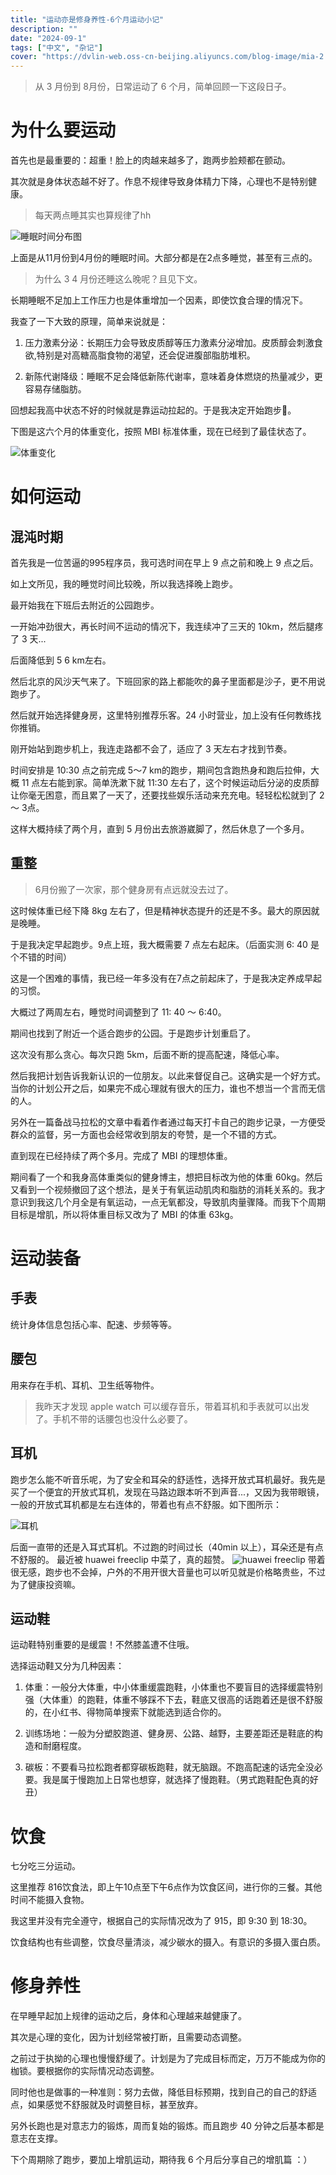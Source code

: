 ```yaml
---
title: "运动亦是修身养性-6个月运动小记"
description: ""
date: "2024-09-1"
tags: ["中文", "杂记"]
cover: "https://dvlin-web.oss-cn-beijing.aliyuncs.com/blog-image/mia-2.jpeg"
---
```



> 从 3 月份到 8月份，日常运动了 6 个月，简单回顾一下这段日子。

# 为什么要运动

首先也是最重要的：超重！脸上的肉越来越多了，跑两步脸颊都在颤动。

其次就是身体状态越不好了。作息不规律导致身体精力下降，心理也不是特别健康。

> 每天两点睡其实也算规律了hh


![睡眠时间分布图](https://dvlin-notes-assets.oss-cn-beijing.aliyuncs.com/2024/09/01/EHqZYioqgoprvgSntQ4oPasted%20image%2020240901171230.png)

  

上面是从11月份到4月份的睡眠时间。大部分都是在2点多睡觉，甚至有三点的。

> 为什么 3 4 月份还睡这么晚呢？且见下文。

长期睡眠不足加上工作压力也是体重增加一个因素，即使饮食合理的情况下。

我查了一下大致的原理，简单来说就是：

1. 压力激素分泌：长期压力会导致皮质醇等压力激素分泌增加。皮质醇会刺激食欲,特别是对高糖高脂食物的渴望，还会促进腹部脂肪堆积。

2. 新陈代谢降级：睡眠不足会降低新陈代谢率，意味着身体燃烧的热量减少，更容易存储脂肪。

回想起我高中状态不好的时候就是靠运动拉起的。于是我决定开始跑步🏃。

下图是这六个月的体重变化，按照 MBI 标准体重，现在已经到了最佳状态了。

![体重变化](https://dvlin-notes-assets.oss-cn-beijing.aliyuncs.com/2024/09/01/toLCLSaqJ6GAvi6aHCEXPasted%20image%2020240901165937.png)

  

# 如何运动

## 混沌时期

首先我是一位苦逼的995程序员，我可选时间在早上 9 点之前和晚上 9 点之后。

如上文所见，我的睡觉时间比较晚，所以我选择晚上跑步。

最开始我在下班后去附近的公园跑步。

一开始冲劲很大，再长时间不运动的情况下，我连续冲了三天的 10km，然后腿疼了 3 天...

后面降低到 5 6 km左右。

然后北京的风沙天气来了。下班回家的路上都能吹的鼻子里面都是沙子，更不用说跑步了。

然后就开始选择健身房，这里特别推荐乐客。24 小时营业，加上没有任何教练找你推销。

刚开始站到跑步机上，我连走路都不会了，适应了 3 天左右才找到节奏。

时间安排是 10:30 点之前完成 5～7 km的跑步，期间包含跑热身和跑后拉伸，大概 11 点左右能到家。简单洗漱下就 11:30 左右了，这个时候运动后分泌的皮质醇让你毫无困意，而且累了一天了，还要找些娱乐活动来充充电。轻轻松松就到了 2 ～ 3点。

这样大概持续了两个月，直到 5 月份出去旅游崴脚了，然后休息了一个多月。

## 重整

> 6月份搬了一次家，那个健身房有点远就没去过了。

这时候体重已经下降 8kg 左右了，但是精神状态提升的还是不多。最大的原因就是晚睡。

于是我决定早起跑步。9点上班，我大概需要 7 点左右起床。（后面实测 6: 40 是个不错的时间）

这是一个困难的事情，我已经一年多没有在7点之前起床了，于是我决定养成早起的习惯。

大概过了两周左右，睡觉时间调整到了 11: 40 ～ 6:40。

期间也找到了附近一个适合跑步的公园。于是跑步计划重启了。

这次没有那么贪心。每次只跑 5km，后面不断的提高配速，降低心率。

然后我把计划告诉我新认识的一位朋友。以此来督促自己。这确实是一个好方式。当你的计划公开之后，如果完不成心理就有很大的压力，谁也不想当一个言而无信的人。

另外在一篇备战马拉松的文章中看着作者通过每天打卡自己的跑步记录，一方便受群众的监督，另一方面也会经常收到朋友的夸赞，是一个不错的方式。

直到现在已经持续了两个多月。完成了 MBI 的理想体重。

期间看了一个和我身高体重类似的健身博主，想把目标改为他的体重 60kg。然后又看到一个视频撤回了这个想法，是关于有氧运动肌肉和脂肪的消耗关系的。我才意识到我这几个月全是有氧运动，一点无氧都没，导致肌肉量骤降。而我下个周期目标是增肌，所以将体重目标又改为了 MBI 的体重 63kg。

# 运动装备

## 手表

统计身体信息包括心率、配速、步频等等。

## 腰包

用来存在手机、耳机、卫生纸等物件。

> 我昨天才发现 apple watch 可以缓存音乐，带着耳机和手表就可以出发了。手机不带的话腰包也没什么必要了。
## 耳机

跑步怎么能不听音乐呢，为了安全和耳朵的舒适性，选择开放式耳机最好。我先是买了一个便宜的开放式耳机，发现在马路边跟本听不到声音...，又因为我带眼镜，一般的开放式耳机都是左右连体的，带着也有点不舒服。如下图所示：

![耳机](https://dvlin-notes-assets.oss-cn-beijing.aliyuncs.com/2024/09/01/NcdEjCbhYkA0WcbNtI8WPasted%20image%2020240901191508.png)

后面一直带的还是入耳式耳机。不过跑的时间过长（40min 以上），耳朵还是有点不舒服的。
最近被 huawei freeclip 中菜了，真的超赞。
![huawei freeclip](https://dvlin-notes-assets.oss-cn-beijing.aliyuncs.com/2024/09/01/1QftdMBNcC2Dcf8Bi99SPasted%20image%2020240901200053.png)
带着很无感，跑步也不会掉，户外的不用开很大音量也可以听见就是价格略贵些，不过为了健康投资嘛。


## 运动鞋

运动鞋特别重要的是缓震！不然膝盖遭不住哦。

选择运动鞋又分为几种因素：

1. 体重：一般分大体重，中小体重缓震跑鞋，小体重也不要盲目的选择缓震特别强（大体重）的跑鞋，体重不够踩不下去，鞋底又很高的话跑着还是很不舒服的，在小红书、得物简单搜索下就能选到适合你的。

2. 训练场地：一般为分塑胶跑道、健身房、公路、越野，主要差距还是鞋底的构造和耐磨程度。

3. 碳板：不要看马拉松跑者都穿碳板跑鞋，就无脑跟。不跑高配速的话完全没必要。我是属于慢跑加上日常也想穿，就选择了慢跑鞋。（男式跑鞋配色真的好丑）

# 饮食
七分吃三分运动。

这里推荐 816饮食法，即上午10点至下午6点作为饮食区间，进行你的三餐。其他时间不能摄入食物。

我这里并没有完全遵守，根据自己的实际情况改为了 915，即 9:30 到 18:30。

饮食结构也有些调整，饮食尽量清淡，减少碳水的摄入。有意识的多摄入蛋白质。

# 修身养性

在早睡早起加上规律的运动之后，身体和心理越来越健康了。

其次是心理的变化，因为计划经常被打断，且需要动态调整。  

之前过于执拗的心理也慢慢舒缓了。计划是为了完成目标而定，万万不能成为你的枷锁。要根据你的实际情况动态调整。

同时他也是做事的一种准则：努力去做，降低目标预期，找到自己的自己的舒适点，如果感觉不舒服就及时调整目标，甚至放弃。

另外长跑也是对意志力的锻炼，周而复始的锻炼。而且跑步 40 分钟之后基本都是意志在支撑。

下个周期除了跑步，要加上增肌运动，期待我 6 个月后分享自己的增肌篇 ：）